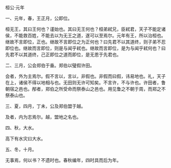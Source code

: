 

桓公·元年

一、元年，春，王正月，公即位。

桓无王，其曰王何也？谨始也。其曰无王何也？桓弟弒兄，臣弒君，天子不能定诸侯，不能救百姓，不能去以为无王之道，遂可以至焉尔。元年有王，所以治桓也。继故不言即位，正也。继故不言即位之为正何也？曰先君不以其道终，则子弟不忍即位也。继故而言即位，则是与闻乎弒也。继故而言即位，是为与闻乎弒何也？曰先君不以其道终，己正即位之道而即位，是无恩于先君也。

二、三月，公会郑伯于垂。郑伯以璧假许田。

会者，外为主焉尔。假不言以，言以，非假也。非假而曰假，讳易地也。礼，天子在上，诸侯不得以地相与也。无田则无许可知矣。不言许，不与许也。许田者，鲁朝宿之邑也。邴者，郑伯之所受命而祭泰山之邑也。用见鲁之不朝于周，而郑之不祭泰山也。

三、夏，四月，丁未，公及郑伯盟于越。

及者，内为志焉尔。越，盟地之名也。

四、秋，大水。

高下有水灾曰大水。

五、冬，十月。

无事焉，何以书？不遗时也。春秋编年，四时具而后为年。

